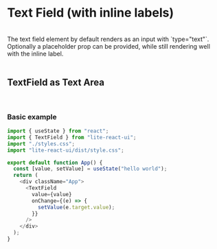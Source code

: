 
<br/>
<br/>

# Text Field (with inline labels)
<br/>
The text field element by default renders as an input with `type="text"`. 
<TextField className="mt-2"/>
<br/>
Optionally a placeholder prop can be provided, while still rendering well with the inline label.
<TextField className="mt-2" placeholder="The label and placeholder can coexist"/>
<br/>
<br/>

## TextField as Text Area
<TextField className="mt-2" type="textarea" label="Label for text-area" placeholder="This is a placeholder for a text-area"/>
<br/>

### Basic example

```js
import { useState } from "react";
import { TextField } from "lite-react-ui";
import "./styles.css";
import "lite-react-ui/dist/style.css";

export default function App() {
  const [value, setValue] = useState("hello world");
  return (
    <div className="App">
      <TextField
        value={value}
        onChange={(e) => {
          setValue(e.target.value);
        }}
      />
    </div>
  );
}
```
